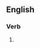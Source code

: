 ==English==

===Verb===
{{head|en|present participle}}

# {{present participle of|fuddle-duddle|lang=en|nocat=1}}